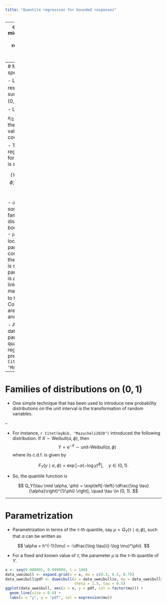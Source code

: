 ```yaml
---
title: "Quantile regression for bounded responses"
---
```


---
class: center, middle, inverse
# Quantile regression for bounded responses

---
# Model specification

- Let $Y_i$ be the response variable such that $Y_i \in (0, 1)$.

- Let $\mathbf{x}_i = (1, x_{i1}, \ldots, x_{ip})^\top$ be the observed 
values of covariate vector.

- The quantile regression model for bounded data is specified by

$$(Y_i \mid \mathbf{x}_i) \sim \mathcal{F}[\mu_i, \phi; \tau], \quad
\textrm{with} \quad \mu_i = g^{-1}\left(\mathbf{x}_i^\top\boldsymbol{\beta}_\tau\right)$$

- $\mathcal{F}$ denotes some appropriate family of distribution with bounded support.
- $\mu_i$ is the location parameter corresponding to the $\tau$ quantile.
- $\phi$ is scale/shape parameter.
- $g(\cdot)$ is an appropriate link function that maps $\mu_i \in (0, 1)$ to the real line. Common choices are: `logit`, `probit` and `cauchit`.

- A full up-to-date overview of parametric quantile regression is presented in `r Citet(myBib, "Mazucheli2022")`.

---
# Families of distributions on $(0, 1)$

- One simple technique that has been used to introduce new probability distributions on the unit interval is the transformation of random variables.

--

- For instance, `r Citet(myBib, "Mazucheli2020")` introduced the following distribution. If $X \sim \textrm{Weibull}(\alpha, \phi)$, then 
$$Y = \textrm{e}^{-X} \sim \textrm{unit-Weibull}(\alpha, \phi)$$
where its c.d.f. is given by

$$
F_Y(y \mid \alpha, \phi) = \exp\left[-\alpha(-\log y)^{\phi} \right], \quad y \in (0,1).
$$

- So, the quantile function is

$$
Q_Y(\tau \mid \alpha, \phi) = \exp\left[-\left(-\dfrac{\log \tau}{\alpha}\right)^{1/\phi} \right], \quad \tau \in (0, 1).
$$

---
# Parametrization

<!-- In order to introduce the unit-Weibull quantile regression we need propose a  -->

- Parametrization in terms of the $\tau$-th quantile, say
$\mu = Q_Y(\tau \mid \alpha, \phi)$, such that $\alpha$ can be written as

$$
\alpha = h^{-1}(\mu) = -\dfrac{\log \tau}{(-\log \mu)^\phi}.
$$

- For a fixed and known value of $\tau$, the parameter $\mu$ is the $\tau$-th quantile of $Y$.

```r
x <- seq(0.000001, 0.999999, l = 100)
data_uweibull <- expand.grid(x = x, mu = c(0.3, 0.5, 0.7))
data_uweibull$pdf <- duweibull(x = data_uweibull$x, mu = data_uweibull$mu,
                               theta = 1.5, tau = 0.5)
ggplot(data_uweibull, aes(x = x, y = pdf, col = factor(mu))) +
  geom_line(size = 0.6) +
  labs(x = "y", y = "pdf", col = expression(mu)) 
```
